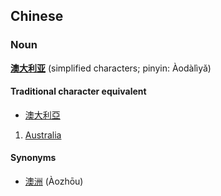 ==Chinese==
===Noun===
'''[[澳]][[大]][[利]][[亚]]''' (simplified characters; pinyin: Àodàlìyǎ)

====Traditional character equivalent====
*[[澳大利亞]]

# [[Australia]]

====Synonyms====
*[[澳洲]] (Àozhōu)
